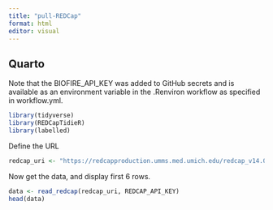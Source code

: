 ```yaml
---
title: "pull-REDCap"
format: html
editor: visual
---
```


## Quarto

Note that the BIOFIRE_API_KEY was added to GitHub secrets and is available as an environment variable in the .Renviron workflow as specified in workflow.yml.

```r
library(tidyverse)
library(REDCapTidieR)
library(labelled)
```

Define the URL

```r
redcap_uri <- "https://redcapproduction.umms.med.umich.edu/redcap_v14.0.15/API/"

```

Now get the data, and display first 6 rows.

```r
data <- read_redcap(redcap_uri, REDCAP_API_KEY)
head(data)
```
